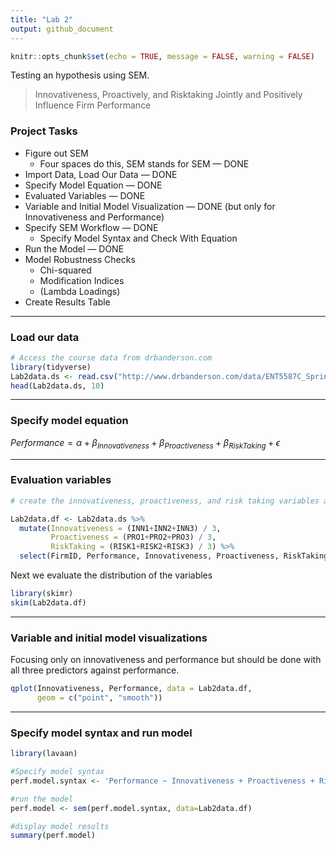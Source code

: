 ```yaml
---
title: "Lab 2"
output: github_document
---
```


```r
knitr::opts_chunk$set(echo = TRUE, message = FALSE, warning = FALSE)
```

Testing an hypothesis using SEM.

> Innovativeness, Proactively, and Risktaking Jointly and Positively Influence Firm Performance

### Project Tasks

* Figure out SEM
    * Four spaces do this, SEM stands for SEM --- DONE
* Import Data, Load Our Data --- DONE
* Specify Model Equation --- DONE
* Evaluated Variables --- DONE
* Variable and Initial Model Visualization --- DONE (but only for Innovativeness and Performance)
* Specify SEM Workflow --- DONE
    * Specify Model Syntax and Check With Equation
* Run the Model --- DONE
* Model Robustness Checks
    * Chi-squared
    * Modification Indices
    * (Lambda Loadings)
* Create Results Table

***

### Load our data

```r
# Access the course data from drbanderson.com
library(tidyverse)
Lab2data.ds <- read.csv("http://www.drbanderson.com/data/ENT5587C_Spring2018.csv")
head(Lab2data.ds, 10)
```

***

### Specify model equation

$Performance=\alpha+\beta_{Innovativeness}+\beta_{Proactiveness}+\beta_{RiskTaking}+\epsilon$

***
### Evaluation variables

```r
# create the innovativeness, proactiveness, and risk taking variables and select only varibles I need

Lab2data.df <- Lab2data.ds %>%
  mutate(Innovativeness = (INN1+INN2+INN3) / 3,
         Proactiveness = (PRO1+PRO2+PRO3) / 3,
         RiskTaking = (RISK1+RISK2+RISK3) / 3) %>%
  select(FirmID, Performance, Innovativeness, Proactiveness, RiskTaking)
```

Next we evaluate the distribution of the variables

```r
library(skimr)
skim(Lab2data.df)
```

***
### Variable and initial model visualizations

Focusing only on innovativeness and performance but should be done with all three predictors against performance.

```r
qplot(Innovativeness, Performance, data = Lab2data.df,
      geom = c("point", "smooth"))
```

***
### Specify model syntax and run model
```r
library(lavaan)

#Specify model syntax
perf.model.syntax <- 'Performance ~ Innovativeness + Proactiveness + RiskTaking'

#run the model
perf.model <- sem(perf.model.syntax, data=Lab2data.df)

#display model results
summary(perf.model)
```

